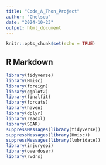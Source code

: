 ```yaml
---
title: "Code_A_Thon_Project"
author: "Chelsea"
date: "2024-10-23"
output: html_document
---
```


```r
knitr::opts_chunk$set(echo = TRUE)
```

## R Markdown
```r
library(tidyverse)
library(Hmisc)
library(foreign)
library(ggplot2)
library(finalfit)
library(forcats)
library(haven)
library(dplyr)
library(readxl)
library(SOAR)
suppressMessages(library(tidyverse))
suppressMessages(library(Hmisc))
suppressMessages(library(lubridate))
library(injuryepi)
library(overdoser)
library(rvdrs)
```

